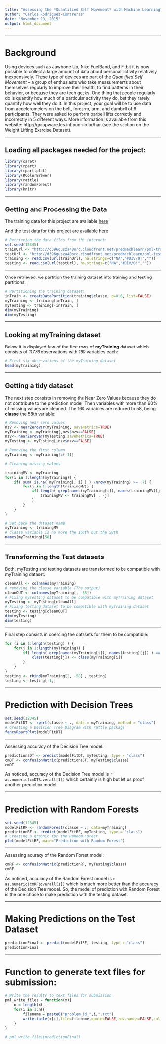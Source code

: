 ```yaml
---
title: "Assessing the *Quantified Self Movement* with Machine Learning"
author: "Carlos Rodriguez-Contreras"
date: "November 20, 2015"
output: html_document
---
```


------

# Background

Using devices such as Jawbone Up, Nike FuelBand, and Fitbit it is now possible to collect a large amount of data about personal activity relatively inexpensively. These type of devices are part of the *Quantified Self Movement* – a group of enthusiasts who take measurements about themselves regularly to improve their health, to find patterns in their behavior, or because they are tech geeks. One thing that people regularly do is quantify how much of a particular activity they do, but they rarely quantify how well they do it. In this project, your goal will be to use data from accelerometers on the belt, forearm, arm, and dumbell of 6 participants. They were asked to perform barbell lifts correctly and incorrectly in 5 different ways. More information is available from this website: http://groupware.les.inf.puc-rio.br/har (see the section on the Weight Lifting Exercise Dataset).

------

## Loading all packages needed for the project:

```r
library(caret)
library(rpart)
library(rpart.plot)
library(RColorBrewer)
library(rattle)
library(randomForest)
library(knitr)
```

------

## Getting and Processing the Data

The training data for this project are available [here](https://d396qusza40orc.cloudfront.net/predmachlearn/pml-training.csv)

And the test data for this project are available [here](https://d396qusza40orc.cloudfront.net/predmachlearn/pml-testing.csv)



```r
# Retrieving the data files from the internet:
set.seed(12345)
trainUrl <- "http://d396qusza40orc.cloudfront.net/predmachlearn/pml-training.csv"
testUrl <- "http://d396qusza40orc.cloudfront.net/predmachlearn/pml-testing.csv"
training <- read.csv(url(trainUrl), na.strings=c("NA","#DIV/0!",""))
testing <- read.csv(url(testUrl), na.strings=c("NA","#DIV/0!",""))
```

-----

Once retrieved, we partition the training dataset into training and testing partitions:

```r
# Partitioning the training dataset:
inTrain <- createDataPartition(training$classe, p=0.6, list=FALSE)
myTraining <- training[inTrain, ]
myTesting <- training[-inTrain, ]
dim(myTraining)
dim(myTesting)
```

-------

## Looking at **myTraining** dataset

Below it is displayed few of the first rows of **myTraining** dataset which consists of *11776* observations with *160* variables each:

```r
# First six observations of the myTraining dataset
head(myTraining)
```


------

## Getting a tidy dataset

The next step consists in removing the Near Zero Values because they do not contribute to the prediction model. Then variables with more than 60% of missing values are cleaned. The 160 variables are reduced to 58, being **classe** the 58th variable:

```r
# Removing near zero values
nzv <- nearZeroVar(myTraining, saveMetrics=TRUE)
myTraining <- myTraining[,nzv$nzv==FALSE]
nzv<- nearZeroVar(myTesting,saveMetrics=TRUE)
myTesting <- myTesting[,nzv$nzv==FALSE]

# Removing the first column
myTraining <- myTraining[c(-1)]

# Cleaning missing values

trainingMV <- myTraining
for(i in 1:length(myTraining)) {
    if( sum( is.na( myTraining[, i] ) ) /nrow(myTraining) >= .7) {
        for(j in 1:length(trainingMV)) {
            if( length( grep(names(myTraining[i]), names(trainingMV)[j]) ) == 1)  {
                trainingMV <- trainingMV[ , -j]
            }   
        } 
    }
}

# Set back the dataset name
myTraining <- trainingMV
# classe variable is no more the 160th but the 58th
names(myTraining)[58]
```

------

## Transforming the Test datasets

Both, myTesting and testing datasets are transformed to be compatible with myTraining dataset:

```r
cleanAll <- colnames(myTraining)
# removing the classe variable (The output)
cleanOUT <- colnames(myTraining[, -58])
# Fixing myTesting dataset to be compatible with myTraining dataset
myTesting <- myTesting[cleanAll]
# Fixing testing dataset to be compatible with myTraining dataset
testing <- testing[cleanOUT]
dim(myTesting)
dim(testing)
```

------

Final step consists in coercing the datasets for them to be compatible:

```r
for (i in 1:length(testing) ) {
    for(j in 1:length(myTraining)) {
        if( length( grep(names(myTraining[i]), names(testing)[j]) ) == 1)  {
            class(testing[j]) <- class(myTraining[i])
        }      
    }      
}
testing <- rbind(myTraining[2, -58] , testing)
testing <- testing[-1,]
```

-----

# Prediction with Decision Trees

```r
set.seed(12345)
modelFitDT <- rpart(classe ~ ., data = myTraining, method = "class")
# Creating a Decision Tree Diagram with rattle package
fancyRpartPlot(modelFitDT)
```

-----

Assessing accuracy of the Decision Tree model:

```r
predictionsDT <- predict(modelFitDT, myTesting, type = "class")
cmDT <- confusionMatrix(predictionsDT, myTesting$classe)
cmDT
```

As noticed, accuracy of the Decision Tree model is `r as.numeric(cmDT$overall[1])` which certainly is high but let us proof another prediction model.

------

# Prediction with Random Forests
```r
set.seed(12345)
modelFitRF <- randomForest(classe ~ ., data=myTraining)
predictionRF <- predict(modelFitRF, myTesting, type = "class")
# Creating a graphic for the Random Forest
plot(modelFitRF, main="Prediction with Random Forest")
```

-----

Assessing acuracy of the Random Forest model:

```r
cmRF <- confusionMatrix(predictionRF, myTesting$classe)
cmRF
```

As noticed, accuracy of the Random Forest model is `r as.numeric(cmRF$overall[1])` which is much more better than the accuracy of the Decision Tree model. So, the model of prediction with Random Forest is the one chose to make prediction with the testing dataset.

-----

# Making Predictions on the Test Dataset

```r
predictionFinal <- predict(modelFitRF, testing, type = "class")
predictionFinal
```

-----

# Function to generate text files for submission:

```r
# Write the results to text files for submission
pml_write_files = function(x){
    n = length(x)
    for(i in 1:n){
        filename = paste0("problem_id_",i,".txt")
        write.table(x[i],file=filename,quote=FALSE,row.names=FALSE,col.names=FALSE)
    }
}

# pml_write_files(predictionFinal)
```


